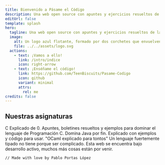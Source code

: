```yaml
---
title: Bienvenido a Pásame el Código
description: Una web open source con apuntes y ejercicios resueltos de las diferentes asignaturas que componen el Grado de Enxeñería Informática da Universidade da Coruña.
editUrl: false
template: splash
hero:
  tagline: Una web open source con apuntes y ejercicios resueltos de las diferentes asignaturas que componen el Grado de Enxeñería Informática da Universidade da Coruña.
  image:
    alt: Un logo azul flotante, formado por dos corchetes que envuelven una P y una C.
    file: ../../assets/logo.svg
  actions:
    - text: ¡Vamos a ello!
      link: /intro/indice
      icon: right-arrow
    - text: ¡Enséñame el código!
      link: https://github.com/TeenBiscuits/Pasame-Codigo
      icon: github
      variant: minimal
      attrs:
        rel: me
credits: false
---
```




## Nuestras asignaturas

<CardGrid stagger>
	<Card title="Programación I & II" icon="seti:c">
		C Explicado de 0. Apuntes, boletines resueltos y ejemplos para dominar el lenguaje de Programación C.
	</Card>
	<Card title="Diseño de Software" icon="seti:java">
		Domina Java por fin. Explicado con ejemplos y código para usar.
	</Card>
	<Card title="Paradigmas de la Programación" icon="seti:ocaml">
		"OCaml explicado para tontos" Un lenguaje fuertemente tipado no tiene porque ser complicado.
	</Card>
  <Card title="Más que están por venir..." icon="seti:notebook">
    Esta web se encuentra bajo desarrollo activo, muchos más cosas están por venir.
  </Card>
</CardGrid>

<AboutMe>

```bash
// Made with love by Pablo Portas López
```

</AboutMe>
